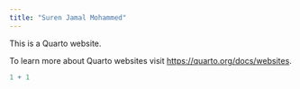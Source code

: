 ```yaml
---
title: "Suren Jamal Mohammed"
---
```


This is a Quarto website.

To learn more about Quarto websites visit <https://quarto.org/docs/websites>.

```r
1 + 1
```
